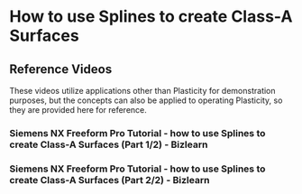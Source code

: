 # How to use Splines to create Class-A Surfaces


## Reference Videos

These videos utilize applications other than Plasticity for demonstration purposes, but the concepts can also be applied to operating Plasticity, so they are provided here for reference.

### Siemens NX Freeform Pro Tutorial - how to use Splines to create Class-A Surfaces (Part 1/2) - Bizlearn

<YouTube videoId="imHgQenWo4s" />


### Siemens NX Freeform Pro Tutorial - how to use Splines to create Class-A Surfaces (Part 2/2) - Bizlearn

<YouTube videoId="jsewD2iO70s" />











